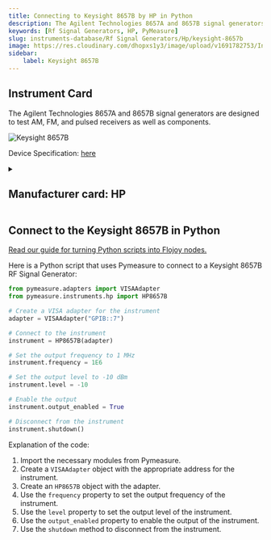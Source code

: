 ```yaml
---
title: Connecting to Keysight 8657B by HP in Python
description: The Agilent Technologies 8657A and 8657B signal generators are designed to test AM, FM, and pulsed receivers as well as components.
keywords: [Rf Signal Generators, HP, PyMeasure] 
slug: instruments-database/Rf Signal Generators/Hp/keysight-8657b 
image: https://res.cloudinary.com/dhopxs1y3/image/upload/v1691782753/Instruments/RF%20Signal%20Generator/Keysight-8657B/Keysight-8657B.jpg
sidebar:
    label: Keysight 8657B 
---
```



## Instrument Card

The Agilent Technologies 8657A and 8657B signal generators are designed to test AM, FM, and pulsed receivers as well as components.


![Keysight 8657B](https://res.cloudinary.com/dhopxs1y3/image/upload/v1691782753/Instruments/RF%20Signal%20Generator/Keysight-8657B/Keysight-8657B.jpg)

Device Specification: [here](https://www.testequipmenthq.com/datasheets/Agilent-8657B-Datasheet.pdf)

<details style={{ marginTop: "15px"}}>
<summary><h2 style={{display:'inline'}}>Manufacturer card: HP</h2></summary>

![HP](https://res.cloudinary.com/dhopxs1y3/image/upload/v1692125999/Instruments/Vendor%20Logos/HP.png)

Keysight Technologies, or Keysight, is an American company that manufactures electronics test and measurement equipment and software

- Headquarters: USA
- Yearly Revenue (millions, USD): 5420
- Vendor Website: [here](https://www.keysight.com/us/en/home.html)

</details>


<FeaturedInstrumentVideo category="RF_SIGNAL_GENERATORS" />

## Connect to the Keysight 8657B in Python

[Read our guide for turning Python scripts into Flojoy nodes.](https://docs.flojoy.ai/contribution/blocks/custom-flojoy-block/)



<Tabs>
<TabItem value="Flojoy" label="Flojoy" className="flojoy-instrument-tabs">

<SectionsCard category="RF_SIGNAL_GENERATORS" manufacturer="HP"></SectionsCard>

</TabItem>
<TabItem value="PyMeasure" label="PyMeasure">

Here is a Python script that uses Pymeasure to connect to a Keysight 8657B RF Signal Generator:

```python
from pymeasure.adapters import VISAAdapter
from pymeasure.instruments.hp import HP8657B

# Create a VISA adapter for the instrument
adapter = VISAAdapter("GPIB::7")

# Connect to the instrument
instrument = HP8657B(adapter)

# Set the output frequency to 1 MHz
instrument.frequency = 1E6

# Set the output level to -10 dBm
instrument.level = -10

# Enable the output
instrument.output_enabled = True

# Disconnect from the instrument
instrument.shutdown()
```

Explanation of the code:
1. Import the necessary modules from Pymeasure.
2. Create a `VISAAdapter` object with the appropriate address for the instrument.
3. Create an `HP8657B` object with the adapter.
4. Use the `frequency` property to set the output frequency of the instrument.
5. Use the `level` property to set the output level of the instrument.
6. Use the `output_enabled` property to enable the output of the instrument.
7. Use the `shutdown` method to disconnect from the instrument.

</TabItem>
</Tabs>